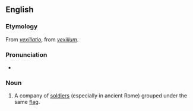 ==English==

===Etymology===
From {{etyl|la}} ''[[vexillatio]]'', from ''[[vexillum]]''.

===Pronunciation===
* {{IPA|/vɛksɪˈleɪʃən/}}

===Noun===
{{en-noun}}

# A company of [[soldiers]] (especially in ancient Rome) grouped under the same [[flag]].